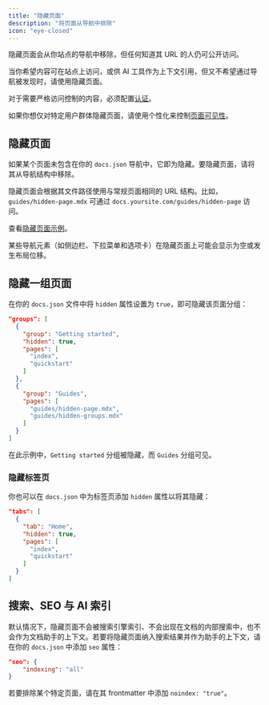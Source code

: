 ```yaml
---
title: "隐藏页面"
description: "将页面从导航中排除"
icon: "eye-closed"
---
```


隐藏页面会从你站点的导航中移除，但任何知道其 URL 的人仍可公开访问。

当你希望内容可在站点上访问，或供 AI 工具作为上下文引用，但又不希望通过导航被发现时，请使用隐藏页面。

对于需要严格访问控制的内容，必须配置[认证](/zh/authentication-personalization/authentication-setup)。

如果你想仅对特定用户群体隐藏页面，请使用个性化来控制[页面可见性](/zh/authentication-personalization/overview#page-visibility)。

## 隐藏页面

如果某个页面未包含在你的 `docs.json` 导航中，它即为隐藏。要隐藏页面，请将其从导航结构中移除。

隐藏页面会根据其文件路径使用与常规页面相同的 URL 结构。比如，`guides/hidden-page.mdx` 可通过 `docs.yoursite.com/guides/hidden-page` 访问。

查看[隐藏页面示例](/zh/guides/hidden-page-example)。

<Note>
  某些导航元素（如侧边栏、下拉菜单和选项卡）在隐藏页面上可能会显示为空或发生布局位移。
</Note>

## 隐藏一组页面

在你的 `docs.json` 文件中将 `hidden` 属性设置为 `true`，即可隐藏该页面分组：

```json highlight={4}
"groups": [
  {
    "group": "Getting started",
    "hidden": true,
    "pages": [
      "index",
      "quickstart"
    ]
  },
  {
    "group": "Guides",
    "pages": [
      "guides/hidden-page.mdx",
      "guides/hidden-groups.mdx"
    ]
  }
]
```
在此示例中，`Getting started` 分组被隐藏，而 `Guides` 分组可见。

### 隐藏标签页

你也可以在 `docs.json` 中为标签页添加 `hidden` 属性以将其隐藏：

```json highlight={4}
"tabs": [
  {
    "tab": "Home",
    "hidden": true,
    "pages": [
      "index",
      "quickstart"
    ]
  }
]
```

## 搜索、SEO 与 AI 索引

默认情况下，隐藏页面不会被搜索引擎索引、不会出现在文档的内部搜索中，也不会作为文档助手的上下文。若要将隐藏页面纳入搜索结果并作为助手的上下文，请在你的 `docs.json` 中添加 `seo` 属性：

```json
"seo": {
    "indexing": "all"
}
```

若要排除某个特定页面，请在其 frontmatter 中添加 `noindex: "true"`。